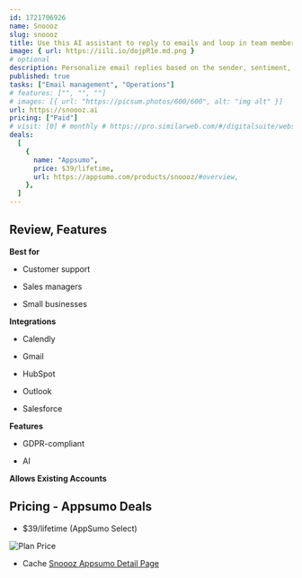 ```yaml
---
id: 1721706926
name: Snoooz
slug: snoooz
title: Use this AI assistant to reply to emails and loop in team members while you’re out-of-office
image: { url: https://iili.io/dojpR1e.md.png }
# optional
description: Personalize email replies based on the sender, sentiment, language, urgency, or context. Automatically copy team members on critical opportunities or escalations
published: true
tasks: ["Email management", "Operations"]
# features: ["", "", ""]
# images: [{ url: "https://picsum.photos/600/600", alt: "img alt" }]
url: https://snoooz.ai
pricing: ["Paid"]
# visit: [0] # monthly # https://pro.similarweb.com/#/digitalsuite/websiteanalysis/home
deals:
  [
    {
      name: "Appsumo",
      price: $39/lifetime,
      url: https://appsumo.com/products/snoooz/#overview,
    },
  ]
---
```


## Review, Features

**Best for**

- Customer support

- Sales managers

- Small businesses

**Integrations**

- Calendly

- Gmail

- HubSpot

- Outlook

- Salesforce

**Features**

- GDPR-compliant

- AI

**Allows Existing Accounts**

## Pricing - Appsumo Deals

- $39/lifetime (AppSumo Select)

<Img src="https://iili.io/dolUpRt.png" alt="Plan Price" />

- Cache [Snoooz Appsumo Detail Page](https://iili.io/do8u6Cv.png)

